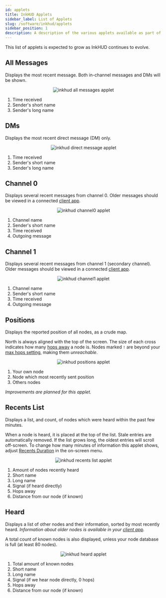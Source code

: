 ```yaml
---
id: applets
title: InkHUD Applets
sidebar_label: List of Applets
slug: /software/inkhud/applets
sidebar_position: 1
description: A description of the various applets available as part of the InkHUD user interface.
---
```


This list of applets is expected to grow as InkHUD continues to evolve.

## All Messages

Displays the most recent message. Both in-channel messages and DMs will be shown.

<div align="center">
  <img
    src="/img/software/inkhud/applet-allmessages.webp"
    alt="inkhud all messages applet"
    style={{margin: '0px'}}
  />
</div>

1. Time received
2. Sender's short name
3. Sender's long name

## DMs

Displays the most recent direct message (DM) only.

<div align="center">
  <img
    src="/img/software/inkhud/applet-dm.webp"
    alt="inkhud direct message applet"
    style={{margin: '0px'}}
  />
</div>

1. Time received
2. Sender's short name
3. Sender's long name

## Channel 0

Displays several recent messages from channel 0. Older messages should be viewed in a connected [client app](/downloads/).  

<div align="center">
  <img
    src="/img/software/inkhud/applet-channel0.webp"
    alt="inkhud channel0 applet"
    style={{margin: '0px'}}
  />
</div>

1. Channel name
2. Sender's short name
3. Time received
4. Outgoing message

## Channel 1

Displays several recent messages from channel 1 (secondary channel). Older messages should be viewed in a connected [client app](/downloads/).  

<div align="center">
  <img
    src="/img/software/inkhud/applet-channel1.webp"
    alt="inkhud channel1 applet"
    style={{margin: '0px'}}
  />
</div>

1. Channel name
2. Sender's short name
3. Time received
4. Outgoing message

## Positions

Displays the reported position of all nodes, as a crude map.

North is always aligned with the top of the screen. The size of each cross indicates how many [hops away](/docs/overview#how-it-works) a node is. Nodes marked `!` are beyond your [max hops setting](/docs/configuration/radio/lora#max-hops), making them _unreachable_. 

<div align="center">
  <img
    src="/img/software/inkhud/applet-positions.webp"
    alt="inkhud positions applet"
    style={{margin: '0px'}}
  />
</div>

1. Your own node
2. Node which most recently sent position
3. Others nodes

_Improvements are planned for this applet._

## Recents List

Displays a list, and count, of nodes which were heard within the past few minutes.

When a node is heard, it is placed at the top of the list. Stale entries are automatically removed. If the list grows long, the oldest entries will scroll off-screen. To change how many minutes of information this applet shows, adjust [Recents Duration](index.mdx#recents-duration) in the on-screen menu.

<div align="center">
  <img
    src="/img/software/inkhud/applet-recentslist.webp"
    alt="inkhud recents list applet"
    style={{margin: '0px'}}
  />
</div>

1. Amount of nodes recently heard
2. Short name
3. Long name
4. Signal (if heard directly)
5. Hops away
6. Distance from our node (if known)

## Heard

Displays a list of other nodes and their information, sorted by most recently heard. _Information about older nodes is available in your [client app](/downloads/)._

A total count of known nodes is also displayed, unless your node database is full (at least 80 nodes). 

<div align="center">
  <img
    src="/img/software/inkhud/applet-heard.webp"
    alt="inkhud heard applet"
    style={{margin: '0px'}}
  />
</div>

1. Total amount of known nodes
2. Short name
3. Long name
4. Signal (if we hear node directly, 0 hops)
5. Hops away
6. Distance from our node (if known)